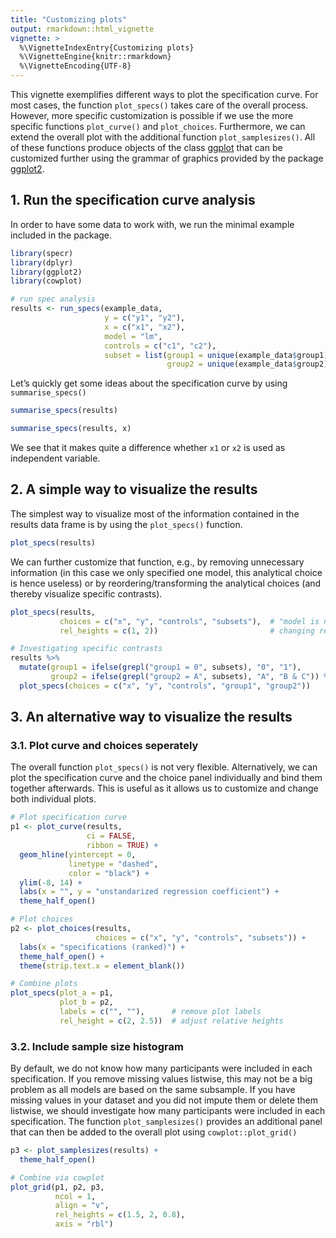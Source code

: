 ```yaml
---
title: "Customizing plots"
output: rmarkdown::html_vignette
vignette: >
  %\VignetteIndexEntry{Customizing plots}
  %\VignetteEngine{knitr::rmarkdown}
  %\VignetteEncoding{UTF-8}
---
```


This vignette exemplifies different ways to plot the specification curve. For most cases, the function `plot_specs()` takes care of the overall process. However, more specific customization is possible if we use the more specific functions `plot_curve()` and `plot_choices`. Furthermore, we can extend the overall plot with the additional function `plot_samplesizes()`. All of these functions produce objects of the class [ggplot](https://ggplot2.tidyverse.org/index.html) that can be customized further using the grammar of graphics provided by the package [ggplot2](https://ggplot2.tidyverse.org/index.html).


## 1. Run the specification curve analysis

In order to have some data to work with, we run the minimal example included in the package.

```r
library(specr)
library(dplyr)
library(ggplot2)
library(cowplot)

# run spec analysis
results <- run_specs(example_data,
                     y = c("y1", "y2"),
                     x = c("x1", "x2"),
                     model = "lm",
                     controls = c("c1", "c2"),
                     subset = list(group1 = unique(example_data$group1),
                                   group2 = unique(example_data$group2)))
```

Let's quickly get some ideas about the specification curve by using `summarise_specs()`

```r
summarise_specs(results)

summarise_specs(results, x)
```

We see that it makes quite a difference whether `x1` or `x2` is used as independent variable. 


## 2. A simple way to visualize the results 

The simplest way to visualize most of the information contained in the results data frame is by using the `plot_specs()` function. 

```r
plot_specs(results)
```

We can further customize that function, e.g., by removing unnecessary information (in this case we only specified one model, this analytical choice is hence useless) or by reordering/transforming the analytical choices (and thereby visualize specific contrasts).

```r
plot_specs(results, 
           choices = c("x", "y", "controls", "subsets"),  # "model is not plotted
           rel_heights = c(1, 2))                         # changing relative heights

# Investigating specific contrasts
results %>%
  mutate(group1 = ifelse(grepl("group1 = 0", subsets), "0", "1"),
         group2 = ifelse(grepl("group2 = A", subsets), "A", "B & C")) %>%
  plot_specs(choices = c("x", "y", "controls", "group1", "group2"))
```


## 3. An alternative way to visualize the results

### 3.1. Plot curve and choices seperately

The overall function `plot_specs()` is not very flexible. Alternatively, we can plot the specification curve and the choice panel individually and bind them together afterwards. This is useful as it allows us to customize and change both individual plots. 

```r
# Plot specification curve
p1 <- plot_curve(results, 
                 ci = FALSE, 
                 ribbon = TRUE) +
  geom_hline(yintercept = 0, 
             linetype = "dashed", 
             color = "black") +
  ylim(-8, 14) +
  labs(x = "", y = "unstandarized regression coefficient") +
  theme_half_open()

# Plot choices
p2 <- plot_choices(results, 
                   choices = c("x", "y", "controls", "subsets")) +
  labs(x = "specifications (ranked)") +
  theme_half_open() +
  theme(strip.text.x = element_blank())

# Combine plots
plot_specs(plot_a = p1,
           plot_b = p2,
           labels = c("", ""),      # remove plot labels
           rel_height = c(2, 2.5))  # adjust relative heights
```

### 3.2. Include sample size histogram

By default, we do not know how many participants were included in each specification. If you remove missing values listwise, this may not be a big problem as all models are based on the same subsample. If you have missing values in your dataset and you did not impute them or delete them listwise, we should investigate how many participants were included in each specification. 
The function `plot_samplesizes()` provides an additional panel that can then be added to the overall plot using `cowplot::plot_grid()`

```r
p3 <- plot_samplesizes(results) +
  theme_half_open()

# Combine via cowplot
plot_grid(p1, p2, p3,
          ncol = 1,
          align = "v",
          rel_heights = c(1.5, 2, 0.8),
          axis = "rbl")
```



